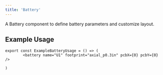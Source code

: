 ```yaml
---
title: 'Battery'
---
```


A Battery component to define battery parameters and customize layout.

## Example Usage

```tsx
export const ExampleBatteryUsage = () => (
        <battery name="U1" footprint="axial_p0.3in" pcbX={0} pcbY={0} />

)
```
